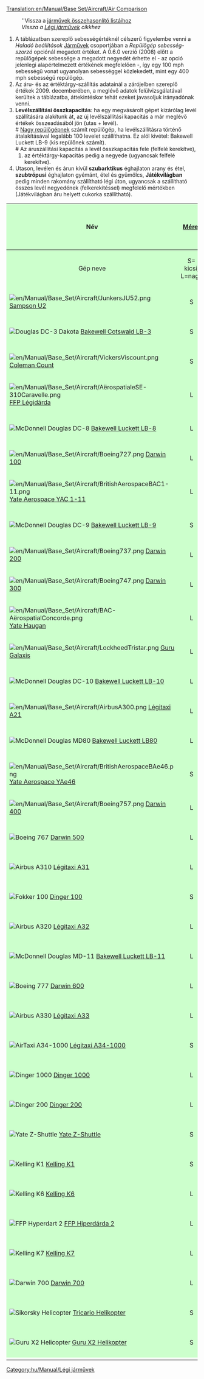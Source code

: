 [[Translation:en/Manual/Base Set/Aircraft/Air Comparison]]

:''Vissza a [[hu/Manual/Base Set/Járművek összehasonlító listái|járművek összehasonlító listáihoz]]
:''Vissza a [[hu/Manual/Légi járművek|Légi járművek]] cikkhez''

# A táblázatban szereplő sebességértéknél célszerű figyelembe venni a ''Haladó beállítások'' [[hu/Haladó beállítások/Járművek|Járművek]] csoportjában a ''Repülőgép sebesség-szorzó'' opciónál megadott értéket. A 0.6.0 verzió (2008) előtt a repülőgépek sebessége a megadott negyedét érhette el - az opció jelenlegi alapértelmezett értékének megfelelően -, így egy 100 mph sebességű vonat ugyanolyan sebességgel közlekedett, mint egy 400 mph sebességű repülőgép.
# Az áru- és az értéktárgy-szállítás adatainál a zárójelben szereplő értékek 2009. decemberében, a meglévő adatok felülvizsgálatával kerültek a táblázatba, áttekintéskor tehát ezeket javasoljuk irányadónak venni.
# <b>Levélszállítási összkapacitás</b>: ha egy megvásárolt gépet kizárólag levél szállítására alakítunk át, az új levélszállítási kapacitás a már meglévő értékek összeadásából jön (utas + levél).<br>
## [[hu/Manual/Repülőterek#lezuhanas-landolas-kozben|Nagy repülőgépnek]] számít repülőgép, ha levélszállításra történő átalakításával legalább 100 levelet szállíthatna. Ez alól kivétel: Bakewell Luckett LB-9 (kis repülőnek számít).<br>
## Az áruszállítási kapacitás a levél összkapacitás fele (felfelé kerekítve),
## az értéktárgy-kapacitás pedig a negyede (ugyancsak felfelé kerekítve).
# Utason, levélen és árun kívül <b>szubarktikus</b> éghajlaton arany és étel, <b>szubtrópusi</b> éghajlaton gyémánt, étel és gyümölcs, <b>Játékvilágban</b> pedig minden rakomány szállítható légi úton, ugyancsak a szállítható összes levél negyedének (felkerekítéssel) megfelelő mértékben (Játékvilágban áru helyett cukorka szállítható).


{|border=1 style="width=100%"
!style="background: #ccffcc" |Név
!style="background: #ccffcc" |[[hu/Manual/Repülőterek#lezuhanas-landolas-kozben|Méret]]
!style="background: #ccccff" |Ár
!style="background: #ffffcc" |Sebesség*
!style="background: #ccccff" |Üzemeltetési költség
!style="background: #ccffcc" |Tervezés éve
!style="background: #ccffcc" |Élettartam
!style="background: #ff9999" colspan="3" |Kapacitás (NV = nincs változás)
|-
|style="background: #ccffcc; text-align:center" |Gép neve
|style="background: #ccffcc; text-align:center" |S= kicsi, L=nagy
|style="background: #ccccff; text-align:center" |£ ($)
|style="background: #ffffcc; text-align:center" |km/h (mph)
|style="background: #ccccff; text-align:center" |£ ($) / év
|style="background: #ccffcc; text-align:center" |év
|style="background: #ccffcc; text-align:center" |év
|style="background: #ff9999; text-align:center" |Utas & levél**
|style="background: #ff9999; text-align:center" |Áru
|style="background: #ff9999; text-align:center" |Értéktárgyak***
|-
|style="background: #ccffcc" |[[File:en/Manual/Base Set/Aircraft/JunkersJU52.png]]  [[hu/Manual/Base Set/Aircraft/Sampson U52|Sampson U2]]
|style="background: #ccffcc; text-align:center" |S
|style="background: #ccccff; text-align:right" |28,710 (57,420)
|style="background: #ffffcc; text-align:right" |476 (296)
|style="background: #ccccff; text-align:right" |2,390 (4,780)
|style="background: #ccffcc; text-align:right" |1928
|style="background: #ccffcc; text-align:right" |20
|style="background: #ff9999" |25 & 4
|style="background: #ff9999; text-align:right" |14 (NV)
|style="background: #ff9999; text-align:right" |7 (NV)
|-
|style="background: #ccffcc" |[[File:en/Manual/Base Set/Aircraft/DouglasDC-3Dakota.png|Douglas DC-3 Dakota]]  [[hu/Manual/Base Set/Aircraft/Bakewell Cotswald LB-3|Bakewell Cotswald LB-3]]
|style="background: #ccffcc; text-align:center" |S
|style="background: #ccccff; text-align:right" |30,761 (61,522)
|style="background: #ffffcc; text-align:right" |476 (296)
|style="background: #ccccff; text-align:right" |2,756 (5,512)
|style="background: #ccffcc; text-align:right" |1934
|style="background: #ccffcc; text-align:right" |30
|style="background: #ff9999" |30 & 6 
|style="background: #ff9999; text-align:right" |18 (NV)
|style="background: #ff9999; text-align:right" |9 (NV)
|-
|style="background: #ccffcc" |[[File:en/Manual/Base Set/Aircraft/VickersViscount.png]]  [[hu/Manual/Base Set/Aircraft/Coleman Count|Coleman Count]]
|style="background: #ccffcc; text-align:center" |S
|style="background: #ccccff; text-align:right" |30,761 (61,522)
|style="background: #ffffcc; text-align:right" |476 (296)
|style="background: #ccccff; text-align:right" |2,812 (5,624)
|style="background: #ccffcc; text-align:right" |1947
|style="background: #ccffcc; text-align:right" |24
|style="background: #ff9999" |65 & 8 
|style="background: #ff9999; text-align:right" |32 (36)
|style="background: #ff9999; text-align:right" |16 (18)
|-
|style="background: #ccffcc" |[[File:en/Manual/Base Set/Aircraft/AërospatialeSE-310Caravelle.png]]  [[hu/Manual/Base Set/Aircraft/FFP Légidárda|FFP Légidárda]]
|style="background: #ccffcc; text-align:center" |L
|style="background: #ccccff; text-align:right" |32,812 (65,624)
|style="background: #ffffcc; text-align:right" |952 (592)
|style="background: #ccccff; text-align:right" |3,656 (7,312)
|style="background: #ccffcc; text-align:right" |1955
|style="background: #ccffcc; text-align:right" |18
|style="background: #ff9999" |90 & 10
|style="background: #ff9999; text-align:right" |45 (50)
|style="background: #ff9999; text-align:right" |25 (NV)
|-
|style="background: #ccffcc" |[[File:en/Manual/Base Set/Aircraft/McDonnellDouglasDC-8.png|McDonnell Douglas DC-8]]  [[hu/Manual/Base Set/Aircraft/Bakewell Luckett LB-8|Bakewell Luckett LB-8]]
|style="background: #ccffcc; text-align:center" |L
|style="background: #ccccff; text-align:right" |36,914 (73,828)
|style="background: #ffffcc; text-align:right" |952 (592)
|style="background: #ccccff; text-align:right" |6,750 (13,500)
|style="background: #ccffcc; text-align:right" |1958
|style="background: #ccffcc; text-align:right" |23
|style="background: #ff9999" |200 & 30
|style="background: #ff9999; text-align:right" |100 (115)
|style="background: #ff9999; text-align:right" |50 (57)
|-
|style="background: #ccffcc" |[[File:en/Manual/Base Set/Aircraft/Boeing727.png]]  [[hu/Manual/Base Set/Aircraft/Darwin 100|Darwin 100]]
|style="background: #ccffcc; text-align:center" |L
|style="background: #ccccff; text-align:right" |36,919 (73,828)
|style="background: #ffffcc; text-align:right" |952 (592) 
|style="background: #ccccff; text-align:right" |6,750 (13,500)
|style="background: #ccffcc; text-align:right" |1962
|style="background: #ccffcc; text-align:right" |25
|style="background: #ff9999" |170 & 35
|style="background: #ff9999; text-align:right" |85 (102)
|style="background: #ff9999; text-align:right" |42 (51)
|-
|style="background: #ccffcc" |[[File:en/Manual/Base Set/Aircraft/BritishAerospaceBAC1-11.png]]  [[hu/Manual/Base Set/Aircraft/Yate Aerospace YAC 1-11|Yate Aerospace YAC 1-11]]
|style="background: #ccffcc; text-align:center" |L
|style="background: #ccccff; text-align:right" |32,812 (65,624)
|style="background: #ffffcc; text-align:right" |952 (592)
|style="background: #ccccff; text-align:right" |3,796 (7,592)
|style="background: #ccffcc; text-align:right" |1963
|style="background: #ccffcc; text-align:right" |22
|style="background: #ff9999" |95 & 10
|style="background: #ff9999; text-align:right" |47 (52)
|style="background: #ff9999; text-align:right" |23 (26)
|-
|style="background: #ccffcc" |[[File:en/Manual/Base Set/Aircraft/McDonnellDouglasDC-9.png|McDonnell Douglas DC-9]]  [[hu/Manual/Base Set/Aircraft/Bakewell Luckett LB-9|Bakewell Luckett LB-9]]
|style="background: #ccffcc; text-align:center" |S
|style="background: #ccccff; text-align:right" |34,863 (69,726)
|style="background: #ffffcc; text-align:right" |952 (592)
|style="background: #ccccff; text-align:right" |4,218 (8,436)
|style="background: #ccffcc; text-align:right" |1964
|style="background: #ccffcc; text-align:right" |26
|style="background: #ff9999" |100 & 15
|style="background: #ff9999; text-align:right" |50 (57)
|style="background: #ff9999; text-align:right" |25 (28)
|-
|style="background: #ccffcc" |[[File:en/Manual/Base Set/Aircraft/Boeing737.png]]  [[hu/Manual/Base Set/Aircraft/Darwin 200|Darwin 200]]
|style="background: #ccffcc; text-align:center" |L
|style="background: #ccccff; text-align:right" |34,863 (69,726)
|style="background: #ffffcc; text-align:right" |952 (592) 
|style="background: #ccccff; text-align:right" |4,359 (8,718)
|style="background: #ccffcc; text-align:right" |1967
|style="background: #ccffcc; text-align:right" |22
|style="background: #ff9999" |110 & 15
|style="background: #ff9999; text-align:right" |55 (62)
|style="background: #ff9999; text-align:right" |27 (31)
|-
|style="background: #ccffcc" |[[File:en/Manual/Base Set/Aircraft/Boeing747.png]]  [[hu/Manual/Base Set/Aircraft/Darwin 300|Darwin 300]]
|style="background: #ccffcc; text-align:center" |L
|style="background: #ccccff; text-align:right" |61,523 (123,046)
|style="background: #ffffcc; text-align:right" |952 (592) 
|style="background: #ccccff; text-align:right" |7,115 (14,230)
|style="background: #ccffcc; text-align:right" |1967
|style="background: #ccffcc; text-align:right" |25
|style="background: #ff9999" |300 & 50
|style="background: #ff9999; text-align:right" |150 (175)
|style="background: #ff9999; text-align:right" |75 (87)
|-
|style="background: #ccffcc" |[[File:en/Manual/Base Set/Aircraft/BAC-AërospatialConcorde.png]]  [[hu/Manual/Base Set/Aircraft/Yate Haugan|Yate Haugan]]
|style="background: #ccffcc; text-align:center" |L
|style="background: #ccccff; text-align:right" |153,808 (307,616)
|style="background: #ffffcc; text-align:right" |2,330 (1,448)
|style="background: #ccccff; text-align:right" |7,031 (14,062)
|style="background: #ccffcc; text-align:right" |1969
|style="background: #ccffcc; text-align:right" |25
|style="background: #ff9999" |100 & 20 
|style="background: #ff9999; text-align:right" |50 (60)
|style="background: #ff9999; text-align:right" |25 (30)
|-
|style="background: #ccffcc" |[[File:en/Manual/Base Set/Aircraft/LockheedTristar.png]]  [[hu/Manual/Base Set/Aircraft/Guru Galaxis|Guru Galaxis]]
|style="background: #ccffcc; text-align:center" |L
|style="background: #ccccff; text-align:right" |51,269 (102,538)
|style="background: #ffffcc; text-align:right" |952 (592) 
|style="background: #ccccff; text-align:right" |6,328 (12,656)
|style="background: #ccffcc; text-align:right" |1969
|style="background: #ccffcc; text-align:right" |20
|style="background: #ff9999" |240 & 35
|style="background: #ff9999; text-align:right" |120 (137)
|style="background: #ff9999; text-align:right" |60 (68)
|-
|style="background: #ccffcc" |[[File:en/Manual/Base Set/Aircraft/McDonnelDouglasDC-10.png|McDonnell Douglas DC-10]]  [[hu/Manual/Base Set/Aircraft/Bakewell Luckett LB-10|Bakewell Luckett LB-10]]
|style="background: #ccffcc; text-align:center" |L
|style="background: #ccccff; text-align:right" |38,964 (77,928)
|style="background: #ffffcc; text-align:right" |952 (592)
|style="background: #ccccff; text-align:right" |5,400 (10,800)
|style="background: #ccffcc; text-align:right" |1971
|style="background: #ccffcc; text-align:right" |20
|style="background: #ff9999" |220 & 40
|style="background: #ff9999; text-align:right" |110 (130)
|style="background: #ff9999; text-align:right" |55 (65)
|-
|style="background: #ccffcc" |[[File:en/Manual/Base Set/Aircraft/AirbusA300.png]]  [[hu/Manual/Base Set/Aircraft/Légitaxi A21|Légitaxi A21]]
|style="background: #ccffcc; text-align:center" |L
|style="background: #ccccff; text-align:right" |41,015 (82,030)
|style="background: #ffffcc; text-align:right" |952 (592) 
|style="background: #ccccff; text-align:right" |6,609 (13,218)
|style="background: #ccffcc; text-align:right" |1973
|style="background: #ccffcc; text-align:right" |24
|style="background: #ff9999" |260 & 30
|style="background: #ff9999; text-align:right" |145 (NV)
|style="background: #ff9999; text-align:right" |72 (NV)
|-
|style="background: #ccffcc" |[[File:en/Manual/Base Set/Aircraft/McDonnellDouglasMD80.png|McDonnell Douglas MD80]]  [[hu/Manual/Base Set/Aircraft/Bakewell Luckett LB80|Bakewell Luckett LB80]]
|style="background: #ccffcc; text-align:center" |L
|style="background: #ccccff; text-align:right" |36,914 (73,828)
|style="background: #ffffcc; text-align:right" |952 (592)
|style="background: #ccccff; text-align:right" |6,890 (13,780)
|style="background: #ccffcc; text-align:right" |1978
|style="background: #ccffcc; text-align:right" |25
|style="background: #ff9999" |150 & 30
|style="background: #ff9999; text-align:right" |75 (90)
|style="background: #ff9999; text-align:right" |37 (45)
|-
|style="background: #ccffcc" |[[File:en/Manual/Base Set/Aircraft/BritishAerospaceBAe46.png]]  [[hu/Manual/Base Set/Aircraft/Yate Aerospace YAe46|Yate Aerospace YAe46]]
|style="background: #ccffcc; text-align:center" |S
|style="background: #ccccff; text-align:right" |32,812 (65,624)
|style="background: #ffffcc; text-align:right" |952 (592)
|style="background: #ccccff; text-align:right" |3,515 (7,030)
|style="background: #ccffcc; text-align:right" |1980
|style="background: #ccffcc; text-align:right" |25
|style="background: #ff9999" |80 & 10
|style="background: #ff9999; text-align:right" |40 (45)
|style="background: #ff9999; text-align:right" |20 (22)
|-
|style="background: #ccffcc" |[[File:en/Manual/Base Set/Aircraft/Boeing757.png]]  [[hu/Manual/Base Set/Aircraft/Darwin 400|Darwin 400]]
|style="background: #ccffcc; text-align:center" |L
|style="background: #ccccff; text-align:right" |36,919 (73,828)
|style="background: #ffffcc; text-align:right" |952 (592)
|style="background: #ccccff; text-align:right" |5,906 (11,812)
|style="background: #ccffcc; text-align:right" |1982
|style="background: #ccffcc; text-align:right" |25
|style="background: #ff9999" |200 & 25
|style="background: #ff9999; text-align:right" |100 (112)
|style="background: #ff9999; text-align:right" |50 (56)
|-
|style="background: #ccffcc" |[[File:en/Manual/Base Set/Aircraft/Boeing767.png|Boeing 767]]  [[hu/Manual/Base Set/Aircraft/Darwin 500|Darwin 500]]
|style="background: #ccffcc; text-align:center" |L
|style="background: #ccccff; text-align:right" |38,964 (77,928)
|style="background: #ffffcc; text-align:right" |952 (592)
|style="background: #ccccff; text-align:right" |6,187 (12,374)
|style="background: #ccffcc; text-align:right" |1981
|style="background: #ccffcc; text-align:right" |25
|style="background: #ff9999" |240 & 25 
|style="background: #ff9999; text-align:right" |120 (132)
|style="background: #ff9999; text-align:right" |60 (66)
|-
|style="background: #ccffcc" |[[File:en/Manual/Base Set/Aircraft/AirbusA310.png|Airbus A310]]  [[hu/Manual/Base Set/Aircraft/Légitaxi A31|Légitaxi A31]]
|style="background: #ccffcc; text-align:center" |L
|style="background: #ccccff; text-align:right" |38,964 (77,928)
|style="background: #ffffcc; text-align:right" |952 (592)
|style="background: #ccccff; text-align:right" |6,187 (12,374)
|style="background: #ccffcc; text-align:right" |1982
|style="background: #ccffcc; text-align:right" |24
|style="background: #ff9999" |210 & 25
|style="background: #ff9999; text-align:right" |105 (117)
|style="background: #ff9999; text-align:right" |52 (58)
|-
|style="background: #ccffcc" |[[File:en/Manual/Base Set/Aircraft/Fokker100.png|Fokker 100]]  [[hu/Manual/Base Set/Aircraft/Dinger 100|Dinger 100]]
|style="background: #ccffcc; text-align:center" |S
|style="background: #ccccff; text-align:right" |34,863 (69,726)
|style="background: #ffffcc; text-align:right" |952 (592) 
|style="background: #ccccff; text-align:right" |4,078 (8,156)
|style="background: #ccffcc; text-align:right" |1986
|style="background: #ccffcc; text-align:right" |20
|style="background: #ff9999" |85 & 10
|style="background: #ff9999; text-align:right" |42 (47)
|style="background: #ff9999; text-align:right" |21 (23)
|-
|style="background: #ccffcc" |[[File:en/Manual/Base Set/Aircraft/AirbusA320.png|Airbus A320]]  [[hu/Manual/Base Set/Aircraft/Légitaxi A32|Légitaxi A32]]
|style="background: #ccffcc; text-align:center" |L
|style="background: #ccccff; text-align:right" |36,914 (73,828)
|style="background: #ffffcc; text-align:right" |952 (592) 
|style="background: #ccccff; text-align:right" |4,781 (9,562)
|style="background: #ccffcc; text-align:right" |1987
|style="background: #ccffcc; text-align:right" |24
|style="background: #ff9999" |160 & 20
|style="background: #ff9999; text-align:right" |80 (90)
|style="background: #ff9999; text-align:right" |40 (45)
|-
|style="background: #ccffcc" |[[File:en/Manual/Base Set/Aircraft/McDonnellDouglasMD-11.png|McDonnell Douglas MD-11]]  [[hu/Manual/Base Set/Aircraft/Bakewell Luckett LB-11|Bakewell Luckett LB-11]]
|style="background: #ccffcc; text-align:center" |L
|style="background: #ccccff; text-align:right" |40,515 (81,030)
|style="background: #ffffcc; text-align:right" |952 (592) 
|style="background: #ccccff; text-align:right" |5,343 (10,686)
|style="background: #ccffcc; text-align:right" |1990
|style="background: #ccffcc; text-align:right" |25
|style="background: #ff9999" |230 & 25
|style="background: #ff9999; text-align:right" |115 (127)
|style="background: #ff9999; text-align:right" |57 (63)
|-
|style="background: #ccffcc" |[[File:en/Manual/Base Set/Aircraft/Boeing777.png|Boeing 777]]  [[hu/Manual/Base Set/Aircraft/Darwin 600|Darwin 600]]
|style="background: #ccffcc; text-align:center" |L
|style="background: #ccccff; text-align:right" |55,371 (110,742)
|style="background: #ffffcc; text-align:right" |952 (592) 
|style="background: #ccccff; text-align:right" |6,468 (12,936)
|style="background: #ccffcc; text-align:right" |1995
|style="background: #ccffcc; text-align:right" |25
|style="background: #ff9999" |260 & 40
|style="background: #ff9999; text-align:right" |130 (150)
|style="background: #ff9999; text-align:right" |65 (75)
|-
|style="background: #ccffcc" |[[File:en/Manual/Base Set/Aircraft/AirbusA330.png|Airbus A330]]  [[hu/Manual/Base Set/Aircraft/Légitaxi A33|Légitaxi A33]]
|style="background: #ccffcc; text-align:center" |L
|style="background: #ccccff; text-align:right" |53,320 (106,640)
|style="background: #ffffcc; text-align:right" |952 (592) 
|style="background: #ccccff; text-align:right" |5,906 (11,812)
|style="background: #ccffcc; text-align:right" |1993
|style="background: #ccffcc; text-align:right" |24
|style="background: #ff9999" |220 & 20
|style="background: #ff9999; text-align:right" |110 (120)
|style="background: #ff9999; text-align:right" |55 (60)
|-
|style="background: #ccffcc" |[[File:en/Manual/Base Set/Aircraft/AirTaxiA34-1000.png|AirTaxi A34-1000]]  [[hu/Manual/Base Set/Aircraft/Légitaxi A34-1000|Légitaxi A34-1000]]
|style="background: #ccffcc; text-align:center" |S
|style="background: #ccccff; text-align:right" |34,812 (65,624)
|style="background: #ffffcc; text-align:right" |952 (592)
|style="background: #ccccff; text-align:right" |3,656 (7,312)
|style="background: #ccffcc; text-align:right" |2000
|style="background: #ccffcc; text-align:right" |25
|style="background: #ff9999" |75 & 10
|style="background: #ff9999; text-align:right" |37 (42)
|style="background: #ff9999; text-align:right" |18 (21)
|-
|style="background: #ccffcc" |[[File:en/Manual/Base Set/Aircraft/Dinger1000.png|Dinger 1000]]  [[hu/Manual/Base Set/Aircraft/Dinger 1000|Dinger 1000]]
|style="background: #ccffcc; text-align:center" |L
|style="background: #ccccff; text-align:right" |164,062 (328,124)
|style="background: #ffffcc; text-align:right" |2,330 (1,448)
|style="background: #ccccff; text-align:right" |7,059 (14,118)
|style="background: #ccffcc; text-align:right" |2011
|style="background: #ccffcc; text-align:right" |20
|style="background: #ff9999" |130 & 45
|style="background: #ff9999; text-align:right" |65 (87)
|style="background: #ff9999; text-align:right" |32 (43)
|-
|style="background: #ccffcc" |[[File:en/Manual/Base Set/Aircraft/Dinger200.png|Dinger 200]]  [[hu/Manual/Base Set/Aircraft/Dinger 200|Dinger 200]]
|style="background: #ccffcc; text-align:center" |L
|style="background: #ccccff; text-align:right" |44,218 (88,436)
|style="background: #ffffcc; text-align:right" |952 (592) 
|style="background: #ccccff; text-align:right" |6,875 (13,950)
|style="background: #ccffcc; text-align:right" |2013
|style="background: #ccffcc; text-align:right" |25
|style="background: #ff9999" |400  & 80 
|style="background: #ff9999; text-align:right" |200 (240)
|style="background: #ff9999; text-align:right" |100 (120)
|-
|style="background: #ccffcc" |[[File:en/Manual/Base Set/Aircraft/YateZ-Shuttle.png|Yate Z-Shuttle]]  [[hu/Manual/Base Set/Aircraft/Yate Z-Shuttle|Yate Z-Shuttle]]
|style="background: #ccffcc; text-align:center" |S
|style="background: #ccccff; text-align:right" |32,812 (65,624)
|style="background: #ffffcc; text-align:right" |952 (592) 
|style="background: #ccccff; text-align:right" |4,190 (8,380)
|style="background: #ccffcc; text-align:right" |2018
|style="background: #ccffcc; text-align:right" |22
|style="background: #ff9999" |85 & 10
|style="background: #ff9999; text-align:right" |42 (47)
|style="background: #ff9999; text-align:right" |21 (23)
|-
|style="background: #ccffcc" |[[File:en/Manual/Base Set/Aircraft/KellingK1.png|Kelling K1]]  [[hu/Manual/Base Set/Aircraft/Kelling K1|Kelling K1]]
|style="background: #ccffcc; text-align:center" |S
|style="background: #ccccff; text-align:right" |34,863 (69,726)
|style="background: #ffffcc; text-align:right" |952 (592)
|style="background: #ccccff; text-align:right" |4,781 (9,562)
|style="background: #ccffcc; text-align:right" |2022
|style="background: #ccffcc; text-align:right" |22
|style="background: #ff9999" |65 & 18
|style="background: #ff9999; text-align:right" |32 (41)
|style="background: #ff9999; text-align:right" |16 (20)
|-
|style="background: #ccffcc" |[[File:en/Manual/Base Set/Aircraft/KellingK6.png|Kelling K6]]  [[hu/Manual/Base Set/Aircraft/Kelling K6|Kelling K6]]
|style="background: #ccffcc; text-align:center" |L
|style="background: #ccccff; text-align:right" |36,914 (73,828)
|style="background: #ffffcc; text-align:right" |952 (592) 
|style="background: #ccccff; text-align:right" |5,906 (11,812)
|style="background: #ccffcc; text-align:right" |2026
|style="background: #ccffcc; text-align:right" |22
|style="background: #ff9999" |110 & 25
|style="background: #ff9999; text-align:right" |55 (67)
|style="background: #ff9999; text-align:right" |27 (33)
|-
|style="background: #ccffcc" |[[File:en/Manual/Base Set/Aircraft/FFPHyperdart2.png|FFP Hyperdart 2]]  [[hu/Manual/Base Set/Aircraft/FFP Hiperdárda 2|FFP Hiperdárda 2]]
|style="background: #ccffcc; text-align:center" |L
|style="background: #ccccff; text-align:right" |38,964 (77,928)
|style="background: #ffffcc; text-align:right" |2,330 (1,448) 
|style="background: #ccccff; text-align:right" |4,500 (9,000)
|style="background: #ccffcc; text-align:right" |2031
|style="background: #ccffcc; text-align:right" |25
|style="background: #ff9999" |85 & 45
|style="background: #ff9999; text-align:right" |42 (65)
|style="background: #ff9999; text-align:right" |21 (32)
|-
|style="background: #ccffcc" |[[File:en/Manual/Base Set/Aircraft/KellingK7.png|Kelling K7]]  [[hu/Manual/Base Set/Aircraft/Kelling K7|Kelling K7]]
|style="background: #ccffcc; text-align:center" |L
|style="background: #ccccff; text-align:right" |41,015 (82,030)
|style="background: #ffffcc; text-align:right" |952 (592)
|style="background: #ccccff; text-align:right" |6,468 (12,936)
|style="background: #ccffcc; text-align:right" |2036
|style="background: #ccffcc; text-align:right" |25
|style="background: #ff9999" |180 & 60
|style="background: #ff9999; text-align:right" |90 (120)
|style="background: #ff9999; text-align:right" |45 (60)
|-
|style="background: #ccffcc" |[[File:en/Manual/Base Set/Aircraft/Darwin700.png|Darwin 700]]  [[hu/Manual/Base Set/Aircraft/Darwin 700|Darwin 700]]
|style="background: #ccffcc; text-align:center" |L
|style="background: #ccccff; text-align:right" |43,066 (86,132)
|style="background: #ffffcc; text-align:right" |952 (592)
|style="background: #ccccff; text-align:right" |6,187 (12,374)
|style="background: #ccffcc; text-align:right" |2042
|style="background: #ccffcc; text-align:right" |23
|style="background: #ff9999" |150 & 65
|style="background: #ff9999; text-align:right" |75 (107)
|style="background: #ff9999; text-align:right" |37 (53)
|-
|style="background: #ccffcc" |[[File:en/Manual/Base Set/Aircraft/SikorskyHelicopter.png|Sikorsky Helicopter]]  [[hu/Manual/Base Set/Aircraft/Tricario Helikopter|Tricario Helikopter]]
|style="background: #ccffcc; text-align:center" |S
|style="background: #ccccff; text-align:right" |30,761 (61,522)
|style="background: #ffffcc; text-align:right" |323 (201)
|style="background: #ccccff; text-align:right" |2,278 (4,556)
|style="background: #ccffcc; text-align:right" |1957
|style="background: #ccffcc; text-align:right" |20
|style="background: #ff9999" |40 & 15 
|style="background: #ff9999; text-align:right" |20 (27)
|style="background: #ff9999; text-align:right" |10 (13)
|-
|style="background: #ccffcc" |[[File:en/Manual/Base Set/Aircraft/GuruX2Helicopter.png|Guru X2 Helicopter]]  [[hu/Manual/Base Set/Aircraft/Guru X2 Helikopter|Guru X2 Helikopter]]
|style="background: #ccffcc; text-align:center" |S
|style="background: #ccccff; text-align:right" |34,863 (69,726)
|style="background: #ffffcc; text-align:right" |515 (320)
|style="background: #ccccff; text-align:right" |2,165 (4,330)
|style="background: #ccffcc; text-align:right" |1997
|style="background: #ccffcc; text-align:right" |20
|style="background: #ff9999" |55 & 20
|style="background: #ff9999; text-align:right" |27 (37)
|style="background: #ff9999; text-align:right" |13 (18)
|-
|}


[[Category:hu/Manual/Légi járművek]]